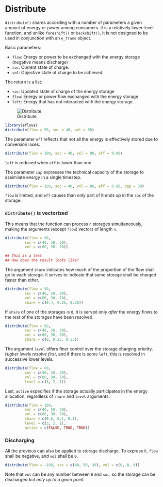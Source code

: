 
# Distribute

`distribute()` shares according with a number of parameters a given amount of energy or power among consumers. It is a relatively lower-level function, and unlike `foreshift()` or `backshift()`, it is not designed to be used in conjunction with an `e_frame` object.


Basic parameters: 

- `flow`: Energy or power to be exchanged with the energy storage (negative means discharge)
- `soc`: Current state of charge.
- `vol`: Objective state of charge to be achieved.

The return is a list:

- `soc`: Updated state of charge of the energy storage
- `flow`: Energy or power flow exchanged with the energy storage
- `left`: Energy that has not interacted with the energy storage.

![Distribute](../../www/images/distribute/distribute-inputoutput.png)


```r
library(eflows)
distribute(flow = 50, soc = 40, vol = 80)
```

The parameter `eff` reflects that not all the energy is effectively stored due to conversion loses. 

```r
distribute(flow = 100, soc = 40, vol = 80, eff = 0.85)
```
`left` is reduced when `eff` is lower than one.

The parameter `cap` expresses the technical capacity of the storage to assimilate energy in a single timestep.

```r
distribute(flow = 100, soc = 40, vol = 80, eff = 0.85, cap = 30)
```
`flow` is limited, and `eff` causes than only part of it ends up in the `soc` of the storage.


### `distribute()` is vectorized

This means that the function can process `n` storages simultaneously, making the arguments (except `flow`) vectors of length `n`.

```r
distribute(flow = 90, 
         soc = c(40, 50, 30), 
         vol = c(80, 90, 70))

## This is a test
## How does the result looks like?
```

The argument `share` indicates how much of the proportion of the flow shall go to each storage. It serves to indicate that some storage shall be charged faster than other.

```r
distribute(flow = 90, 
         soc = c(40, 50, 30), 
         vol = c(80, 90, 70), 
         share = c(0.4, 0.25, 0.35))
```

If `share` of one of the storages is `0`, it is served only *after* the energy flows to the rest of the storages have been resolved. 

```r
distribute(flow = 90, 
         soc = c(40, 50, 30), 
         vol = c(80, 90, 70), 
         share = c(0, 0.25, 0.35))
```

The argument `level` offers finer control over the storage charging priority. *Higher levels resolve first*, and if there is some `left`, this is resolved in successive lower levels. 

```r
distribute(flow = 60, 
         soc = c(40, 50, 30), 
         vol = c(80, 90, 70), 
         level = c(3, 2, 1))
```

Last, `active` especifies if the storage actually participates in the energy allocation, regardless of `share` and `level` arguments.

```r
distribute(flow = 100, 
         soc = c(40, 50, 30), 
         vol = c(80, 90, 70), 
         share = c(0.8, 0.1, 0.1),
         level = c(3, 2, 1),
         active = c(FALSE, TRUE, TRUE))
```


### Discharging

All the previous can also be applied to storage discharge. To express it, `flow` shall be negative, and `vol` shall be `0`.

```r
distribute(flow = -100, soc = c(40, 50, 30), vol = c(0, 0, 0))
```

Note that `vol` can be any number between `0` and `soc`, so the storage can be discharged *but only up to a given point*. 

